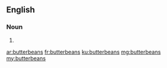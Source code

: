 {{also|butter beans}}
==English==

===Noun===
{{head|en|noun plural form}}

# {{plural of|butterbean|lang=en}}

[[ar:butterbeans]]
[[fr:butterbeans]]
[[ku:butterbeans]]
[[mg:butterbeans]]
[[my:butterbeans]]